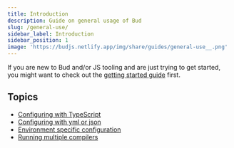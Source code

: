 ```yaml
---
title: Introduction
description: Guide on general usage of Bud
slug: /general-use/
sidebar_label: Introduction
sidebar_position: 1
image: 'https://budjs.netlify.app/img/share/guides/general-use__.png'
---
```



If you are new to Bud and/or JS tooling and are just trying to get started, you might
want to check out the [getting started guide](/guides/getting-started) first.

## Topics

- [Configuring with TypeScript](/guides/general-use/config-ts)
- [Configuring with yml or json](/guides/general-use/config-static)
- [Environment specific configuration](/guides/general-use/config-env)
- [Running multiple compilers](/guides/general-use/multi-compiler)
